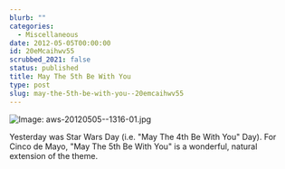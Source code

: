 ```yaml
---
blurb: ""
categories:
  - Miscellaneous
date: 2012-05-05T00:00:00
id: 20eMcaihwv55
scrubbed_2021: false
status: published
title: May The 5th Be With You
type: post
slug: may-the-5th-be-with-you--20emcaihwv55
---
```


![Image: aws-20120505--1316-01.jpg](/aws-20120505--1316-01.jpg)

Yesterday was Star Wars Day (i.e. "May The 4th Be With You" Day). For Cinco de Mayo, "May The 5th Be With You" is a wonderful, natural extension of the theme.